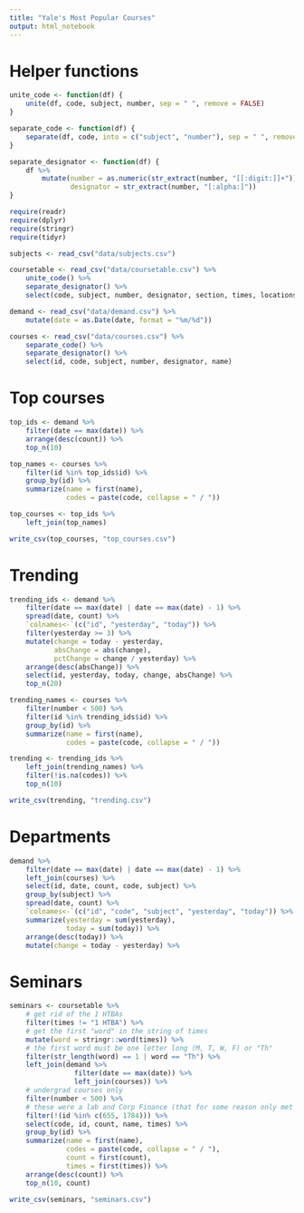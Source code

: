 ---
title: "Yale's Most Popular Courses"
output: html_notebook
---

# Helper functions

```{r}
unite_code <- function(df) {
	unite(df, code, subject, number, sep = " ", remove = FALSE)
}

separate_code <- function(df) {
	separate(df, code, into = c("subject", "number"), sep = " ", remove = FALSE)
}

separate_designator <- function(df) {
	df %>%
		mutate(number = as.numeric(str_extract(number, "[[:digit:]]+")),
			   designator = str_extract(number, "[:alpha:]"))
}
```

```{r}
require(readr)
require(dplyr)
require(stringr)
require(tidyr)

subjects <- read_csv("data/subjects.csv")

coursetable <- read_csv("data/coursetable.csv") %>%
	unite_code() %>%
	separate_designator() %>%
	select(code, subject, number, designator, section, times, locations, rating, workload)
```

```{r}
demand <- read_csv("data/demand.csv") %>%
	mutate(date = as.Date(date, format = "%m/%d"))

courses <- read_csv("data/courses.csv") %>%
	separate_code() %>%
	separate_designator() %>%
	select(id, code, subject, number, designator, name)
```

# Top courses

```{r}
top_ids <- demand %>%
	filter(date == max(date)) %>%
	arrange(desc(count)) %>%
	top_n(10)

top_names <- courses %>%
	filter(id %in% top_ids$id) %>%
	group_by(id) %>%
	summarize(name = first(name),
			  codes = paste(code, collapse = " / "))

top_courses <- top_ids %>%
	left_join(top_names)

write_csv(top_courses, "top_courses.csv")
```

# Trending

```{r}
trending_ids <- demand %>%
	filter(date == max(date) | date == max(date) - 1) %>%
	spread(date, count) %>%
	`colnames<-`(c("id", "yesterday", "today")) %>%
	filter(yesterday >= 3) %>%
	mutate(change = today - yesterday,
		   absChange = abs(change),
		   pctChange = change / yesterday) %>%
	arrange(desc(absChange)) %>%
	select(id, yesterday, today, change, absChange) %>%
	top_n(20)

trending_names <- courses %>%
	filter(number < 500) %>%
	filter(id %in% trending_ids$id) %>%
	group_by(id) %>%
	summarize(name = first(name),
			  codes = paste(code, collapse = " / "))

trending <- trending_ids %>%
	left_join(trending_names) %>%
	filter(!is.na(codes)) %>%
	top_n(10)

write_csv(trending, "trending.csv")
```

# Departments

```{r}
demand %>%
	filter(date == max(date) | date == max(date) - 1) %>%
	left_join(courses) %>%
	select(id, date, count, code, subject) %>%
	group_by(subject) %>%
	spread(date, count) %>%
	`colnames<-`(c("id", "code", "subject", "yesterday", "today")) %>%
	summarize(yesterday = sum(yesterday),
			  today = sum(today)) %>%
	arrange(desc(today)) %>%
	mutate(change = today - yesterday) %>%
```

# Seminars

```{r}
seminars <- coursetable %>%
	# get rid of the 1 HTBAs
	filter(times != "1 HTBA") %>%
	# get the first "word" in the string of times
	mutate(word = stringr::word(times)) %>%
	# the first word must be one letter long (M, T, W, F) or "Th"
	filter(str_length(word) == 1 | word == "Th") %>%
	left_join(demand %>%
			  	filter(date == max(date)) %>%
			  	left_join(courses)) %>%
	# undergrad courses only
	filter(number < 500) %>%
	# these were a lab and Corp Finance (that for some reason only met one a week)
	filter(!(id %in% c(655, 1784))) %>%
	select(code, id, count, name, times) %>%
	group_by(id) %>%
	summarize(name = first(name),
			  codes = paste(code, collapse = " / "),
			  count = first(count),
			  times = first(times)) %>%
	arrange(desc(count)) %>%
	top_n(10, count)

write_csv(seminars, "seminars.csv")
```

